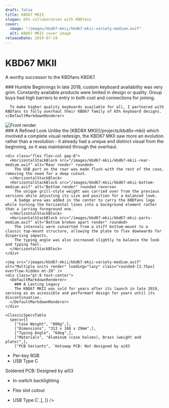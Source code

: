 ```yaml
---
draft: false
title: KBD67 MKII
slogan: 65% collaboration with KBDfans
cover:
  image: "/images/kbd67-mkii/kbd67-mkii-variety-medium.avif"
  alt: KBD67 MKII cover image
releaseDate: 2019-07-24
---
```


<DefaultLayout title={frontmatter.title}>

  <ClassicBlurredHeader src={frontmatter.cover.image} />

  <div class="text-center pt-20 pb-24 px-6">
    <h1 class="!font-['M_PLUS_Rounded_1c'] font-[300] !text-[42px] !md:text-[52px] lg:!text-[60px]">KBD67 MKII</h1>
    <p>A worthy successor to the KBDfans KBD67.</p>
  </div>

  <div class="bg-zinc-800 text-center py-28 px-6">
    <DefaultMarkdownRenderer invert>
      ### Humble Beginnings
      In late 2018, custom keyboard availability was very grim.  
      Constantly available products were limited in design or quality.  
      Group buys had high barriers to entry in both cost and connections for joining.  
        
      To make higher quality keyboards available for all, I partnered with KBDfans to fully overhaul their KBD67 family of 65% keyboard designs.  
    </DefaultMarkdownRenderer>
  </div>

  <div class="container mx-auto pt-20">
    <img src="/images/kbd67-mkii/kbd67-mkii-front-medium.avif" alt="Front render" loading="lazy" class="rounded-[3.75px] overflow-hidden" />
    <div class="pt-8 pb-20 text-center">
      <DefaultMarkdownRenderer>
        ### A Refined Look
        Unlike the [KBD8X MKII](/projects/kbd8x-mkii) which involved a complete visual redesign, the KBD67 MKII saw more an evolution rather than a revolution - it already had a unique and distinct visual from the beginning, so it was maintained through the overhaul.  
      </DefaultMarkdownRenderer>
    </div>

    <div class="flex flex-col gap-8">
      <HorizontalStackBlock src="/images/kbd67-mkii/kbd67-mkii-rear-medium.avif" alt="Rear render" rounded>
        The USB port on the rear was made flush with the rest of the case, removing the need for a deep cutout.
      </HorizontalStackBlock>
      <HorizontalStackBlock src="/images/kbd67-mkii/kbd67-mkii-bottom-medium.avif" alt="Bottom render" rounded reverse>
        The unique grill-style weight was carried over from the previous versions while adjusting its size and position for a balanced look.  
        A badge area was added in the center to carry the KBDfans logo while turning the horizontal lines into a background element rather than a jarring foreground one.  
      </HorizontalStackBlock>
      <HorizontalStackBlock src="/images/kbd67-mkii/kbd67-mkii-parts-medium.avif" alt="Bottom broken apart render" rounded>
        The internals were converted from a stiff bottom-mount to a classic top-mount structure, allowing the plate to flex downwards for dispersing impacts.  
        The typing angle was also increased slightly to balance the look and typing feel.  
      </HorizontalStackBlock>
    </div>

    <img src="/images/kbd67-mkii/kbd67-mkii-variety-medium.avif" alt="Multiple units render" loading="lazy" class="rounded-[3.75px] overflow-hidden mt-20" />
    <div class="pt-8 text-center">
      <DefaultMarkdownRenderer>
        ### A Lasting Legacy
        The KBD67 MKII was sold for years after its launch in late 2019, serving as an accessible and performant design for years until its discontinuation.  
      </DefaultMarkdownRenderer>
    </div>
  </div>

  <div class="container mx-auto">

    <ClassicSpecsTable 
      specs={[
        ["Case Weight", "800g",],
        ["Dimensions", "313 x 108 x 29mm",],
        ["Typing Angle", "6deg",],
        ["Materials", "Aluminum (case halves), Brass (weight and plate)",],
        ["PCB Variants", `Hotswap PCB: Not designed by ai03
- Per-key RGB
- USB Type C

Soldered PCB: Designed by ai03
- In-switch backlighting
- Flex slot cutout
- USB Type C`,],
    ]} />

    <ClassicResourcesTable project='kbd67-mkii' />
  </div>
  
</DefaultLayout>